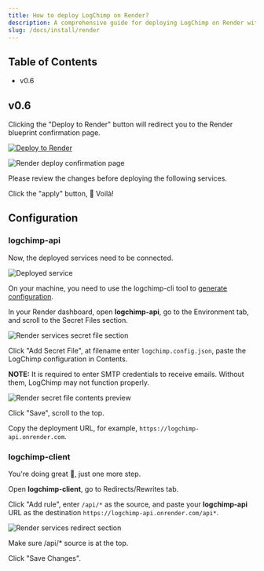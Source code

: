 ```yaml
---
title: How to deploy LogChimp on Render?
description: A comprehensive guide for deploying LogChimp on Render with just a click.
slug: /docs/install/render
---
```


## Table of Contents

- v0.6

## v0.6

Clicking the "Deploy to Render" button will redirect you to the Render blueprint confirmation page.

[![Deploy to Render](https://render.com/images/deploy-to-render-button.svg)](https://render.com/deploy?repo=https://github.com/logchimp/deploy-buttons)

![Render deploy confirmation page](../../images/docs/install/render/deploy-confirmation.png)

<Alert type="tip">
  Please review the changes before deploying the following services.
</Alert>

Click the "apply" button, 🎉 Voilà!

## Configuration

### logchimp-api

Now, the deployed services need to be connected.

![Deployed service](../../images/docs/install/render/services-deploy-preview.png)

On your machine, you need to use the logchimp-cli tool to [generate configuration](/docs/cli/config/generate).

In your Render dashboard, open **logchimp-api**, go to the Environment tab, and scroll to the Secret Files section.

![Render services secret file section](../../images/docs/install/render/secret-file-section.png)

Click "Add Secret File", at filename enter `logchimp.config.json`, paste the LogChimp configuration in Contents.

**NOTE:** It is required to enter SMTP credentials to receive emails. Without them, LogChimp may not function properly.

![Render secret file contents preview](../../images/docs/install/render/secret-file-content-preview.png)

Click "Save", scroll to the top.

Copy the deployment URL, for example, `https://logchimp-api.onrender.com`.

### logchimp-client

You're doing great 💪, just one more step.

Open **logchimp-client**, go to Redirects/Rewrites tab.

Click "Add rule", enter `/api/*` as the source, and paste your **logchimp-api** URL as the destination `https://logchimp-api.onrender.com/api*`.

![Render services redirect section](../../images/docs/install/render/services-redirect-section.png)

<Alert type="warning">
  Make sure /api/* source is at the top.
</Alert>

Click "Save Changes".
